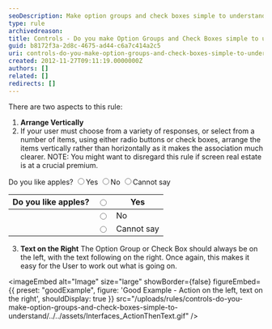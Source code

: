 ```yaml
---
seoDescription: Make option groups and check boxes simple to understand by arranging items vertically, with text on the right, making it clear for users to make choices.
type: rule
archivedreason:
title: Controls - Do you make Option Groups and Check Boxes simple to understand?
guid: b8172f3a-2d8c-4675-ad44-c6a7c414a2c5
uri: controls-do-you-make-option-groups-and-check-boxes-simple-to-understand
created: 2012-11-27T09:11:19.0000000Z
authors: []
related: []
redirects: []
---
```


There are two aspects to this rule:
1. **Arrange Vertically**
2. If your user must choose from a variety of responses, or select from a number of items, using either radio buttons or check boxes, arrange the items vertically rather than horizontally as it makes the association much clearer. NOTE: You might want to disregard this rule if screen real estate is at a crucial premium.

Do you like apples? <input type="radio">Yes <input type="radio">No <input type="radio">Cannot say

| Do you like apples? | <input type="radio"> | Yes        |
| ------------------- | -------------------- | ---------- |
|                     | <input type="radio"> | No         |
|                     | <input type="radio"> | Cannot say |

3. **Text on the Right** The Option Group or Check Box should always be on the left, with the text following on the right. Once again, this makes it easy for the User to work out what is going on.

<imageEmbed
  alt="Image"
  size="large"
  showBorder={false}
  figureEmbed={{
    preset: "goodExample",
    figure: 'Good Example - Action on the left, text on the right',
    shouldDisplay: true
  }}
  src="/uploads/rules/controls-do-you-make-option-groups-and-check-boxes-simple-to-understand/../../assets/Interfaces_ActionThenText.gif"
/>